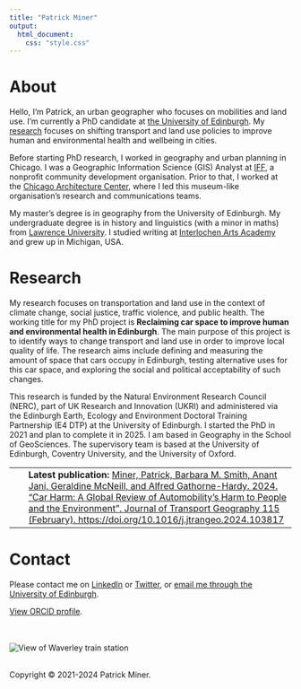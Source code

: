 ---
title: "Patrick Miner"
output:
  html_document:
    css: "style.css"
---

# About

Hello, I’m Patrick, an urban geographer who focuses on mobilities and land use. I'm currently a PhD candidate at [the University of Edinburgh](https://www.ed.ac.uk). My [research](#research) focuses on shifting transport and land use policies to improve human and environmental health and wellbeing in cities.

Before starting PhD research, I worked in geography and urban planning in Chicago. I was a Geographic Information Science (GIS) Analyst at [IFF](https://www.iff.org), a nonprofit community development organisation. Prior to that, I worked at the [Chicago Architecture Center](https://www.architecture.org), where I led this museum-like organisation’s research and communications teams.

My master’s degree is in geography from the University of Edinburgh. My undergraduate degree is in history and linguistics (with a minor in maths) from [Lawrence University](https://www.lawrence.edu). I studied writing at [Interlochen Arts Academy](https://www.interlochen.org) and grew up in Michigan, USA.


# Research

My research focuses on transportation and land use in the context of climate change, social justice, traffic violence, and public health. The working title for my PhD project is **Reclaiming car space to improve human and environmental health in Edinburgh**. The main purpose of this project is to identify ways to change transport and land use in order to improve local quality of life. The research aims include defining and measuring the amount of space that cars occupy in Edinburgh, testing alternative uses for this car space, and exploring the social and political acceptability of such changes.

This research is funded by the Natural Environment Research Council (NERC), part of UK Research and Innovation (UKRI) and administered via the Edinburgh Earth, Ecology and Environment Doctoral Training Partnership (E4 DTP) at the University of Edinburgh. I started the PhD in 2021 and plan to complete it in 2025. I am based in Geography in the School of GeoSciences. The supervisory team is based at the University of Edinburgh, Coventry University, and the University of Oxford.


<table>
<tr>
<td style="padding-right: 18px;">
<script type="text/javascript" src="https://d1bxh8uas1mnw7.cloudfront.net/assets/embed.js"></script><div class="altmetric-embed" data-badge-type="donut" data-altmetric-id="159686830"></div>
</td>
<td>
**Latest publication:** [Miner, Patrick, Barbara M. Smith, Anant Jani, Geraldine McNeill, and Alfred Gathorne-Hardy. 2024. "Car Harm: A Global Review of Automobility’s Harm to People and the Environment". Journal of Transport Geography 115 (February).  https://doi.org/10.1016/j.jtrangeo.2024.103817](https://doi.org/10.1016/j.jtrangeo.2024.103817)
</td>
</tr>
</table>


# Contact

Please contact me on [LinkedIn](https://www.linkedin.com/in/patrickminer) or [Twitter](https://twitter.com/pdbminer), or [email me through the University of Edinburgh](https://www.ed.ac.uk/profile/patrick-miner).

[View ORCID profile](https://orcid.org/0009-0002-2925-3258). 

<br><br>
![View of Waverley train station](Waverley.jpg)
<br><br>


Copyright © 2021-2024 Patrick Miner.
